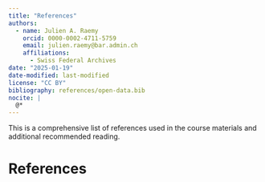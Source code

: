 ```yaml
---
title: "References"
authors: 
  - name: Julien A. Raemy
    orcid: 0000-0002-4711-5759
    email: julien.raemy@bar.admin.ch
    affiliations:
      - Swiss Federal Archives
date: "2025-01-19"
date-modified: last-modified
license: "CC BY"
bibliography: references/open-data.bib
nocite: |
  @*
---
```


This is a comprehensive list of references used in the course materials and additional recommended reading.

# References

::: {#refs}
:::